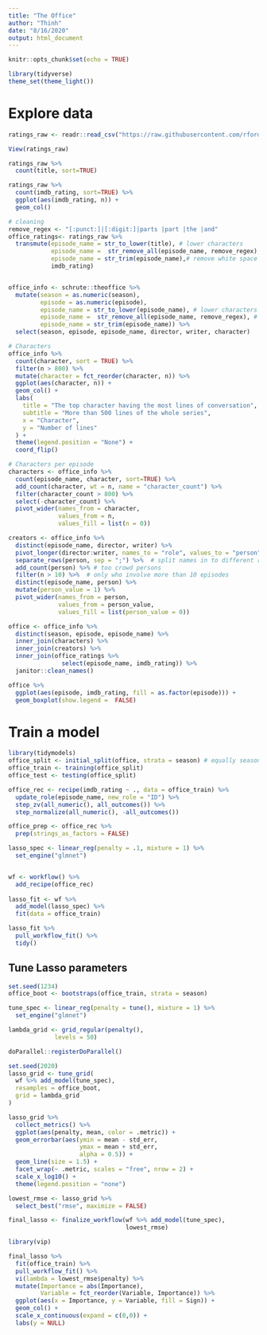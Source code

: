 ```yaml
---
title: "The Office"
author: "Thinh"
date: "8/16/2020"
output: html_document
---
```


```r
knitr::opts_chunk$set(echo = TRUE)
```

```r
library(tidyverse)
theme_set(theme_light())
```

# Explore data

```r
ratings_raw <- readr::read_csv("https://raw.githubusercontent.com/rfordatascience/tidytuesday/master/data/2020/2020-03-17/office_ratings.csv")

View(ratings_raw)
```

```r
ratings_raw %>% 
  count(title, sort=TRUE)

ratings_raw %>% 
  count(imdb_rating, sort=TRUE) %>% 
  ggplot(aes(imdb_rating, n)) + 
  geom_col()
```

```r
# cleaning 
remove_regex <- "[:punct:]|[:digit:]|parts |part |the |and"
office_ratings<- ratings_raw %>% 
  transmute(episode_name = str_to_lower(title), # lower characters
            episode_name =  str_remove_all(episode_name, remove_regex), # remove part
            episode_name = str_trim(episode_name),# remove white space
            imdb_rating)


office_info <- schrute::theoffice %>% 
  mutate(season = as.numeric(season),
         episode = as.numeric(episode),
         episode_name = str_to_lower(episode_name), # lower characters
         episode_name =  str_remove_all(episode_name, remove_regex), # remove part
         episode_name = str_trim(episode_name)) %>% 
  select(season, episode, episode_name, director, writer, character)
```

```r
# Characters 
office_info %>% 
  count(character, sort = TRUE) %>% 
  filter(n > 800) %>%
  mutate(character = fct_reorder(character, n)) %>% 
  ggplot(aes(character, n)) + 
  geom_col() + 
  labs(
    title = "The top character having the most lines of conversation",
    subtitle = "More than 500 lines of the whole series",
    x = "Character",
    y = "Number of lines"
  ) +
  theme(legend.position = "None") +
  coord_flip() 
```

```r
# Characters per episode 
characters <- office_info %>% 
  count(episode_name, character, sort=TRUE) %>% 
  add_count(character, wt = n, name = "character_count") %>% 
  filter(character_count > 800) %>% 
  select(-character_count) %>% 
  pivot_wider(names_from = character,
              values_from = n,
              values_fill = list(n = 0))
```

```r
creators <- office_info %>% 
  distinct(episode_name, director, writer) %>% 
  pivot_longer(director:writer, names_to = "role", values_to = "person") %>% 
  separate_rows(person, sep = ";") %>%  # split names in to different rows
  add_count(person) %>% # too crowd persons
  filter(n > 10) %>%  # only who involve more than 10 episodes
  distinct(episode_name, person) %>% 
  mutate(person_value = 1) %>% 
  pivot_wider(names_from = person, 
              values_from = person_value,
              values_fill = list(person_value = 0))

office <- office_info %>% 
  distinct(season, episode, episode_name) %>% 
  inner_join(characters) %>% 
  inner_join(creators) %>% 
  inner_join(office_ratings %>%
               select(episode_name, imdb_rating)) %>% 
  janitor::clean_names()
``` 

```r
office %>% 
  ggplot(aes(episode, imdb_rating, fill = as.factor(episode))) + 
  geom_boxplot(show.legend =  FALSE)
```


# Train a model 

```r
library(tidymodels)
office_split <- initial_split(office, strata = season) # equally season in test and train
office_train <- training(office_split)
office_test <- testing(office_split)
```


```r
office_rec <- recipe(imdb_rating ~ ., data = office_train) %>% 
  update_role(episode_name, new_role = "ID") %>% 
  step_zv(all_numeric(), all_outcomes()) %>% 
  step_normalize(all_numeric(), -all_outcomes())

office_prep <- office_rec %>% 
  prep(strings_as_factors = FALSE)
```

```r
lasso_spec <- linear_reg(penalty = .1, mixture = 1) %>% 
  set_engine("glmnet")


wf <- workflow() %>% 
  add_recipe(office_rec)
  
lasso_fit <- wf %>% 
  add_model(lasso_spec) %>% 
  fit(data = office_train)

lasso_fit %>% 
  pull_workflow_fit() %>% 
  tidy()
```


## Tune Lasso parameters

```r
set.seed(1234)
office_boot <- bootstraps(office_train, strata = season)

tune_spec <- linear_reg(penalty = tune(), mixture = 1) %>% 
  set_engine("glmnet")

lambda_grid <- grid_regular(penalty(),
             levels = 50)

doParallel::registerDoParallel()

set.seed(2020)
lasso_grid <- tune_grid(
  wf %>% add_model(tune_spec),
  resamples = office_boot,
  grid = lambda_grid
)

```

```r
lasso_grid %>% 
  collect_metrics() %>% 
  ggplot(aes(penalty, mean, color = .metric)) + 
  geom_errorbar(aes(ymin = mean - std_err,
                    ymax = mean + std_err,
                    alpha = 0.5)) +
  geom_line(size = 1.5) + 
  facet_wrap(~ .metric, scales = "free", nrow = 2) + 
  scale_x_log10() +
  theme(legend.position = "none")
```


```r
lowest_rmse <- lasso_grid %>% 
  select_best("rmse", maximize = FALSE)

final_lasso <- finalize_workflow(wf %>% add_model(tune_spec),
                                 lowest_rmse)

library(vip)

final_lasso %>% 
  fit(office_train) %>% 
  pull_workflow_fit() %>% 
  vi(lambda = lowest_rmse$penalty) %>% 
  mutate(Importance = abs(Importance),
         Variable = fct_reorder(Variable, Importance)) %>% 
  ggplot(aes(x = Importance, y = Variable, fill = Sign)) + 
  geom_col() + 
  scale_x_continuous(expand = c(0,0)) + 
  labs(y = NULL)
```

